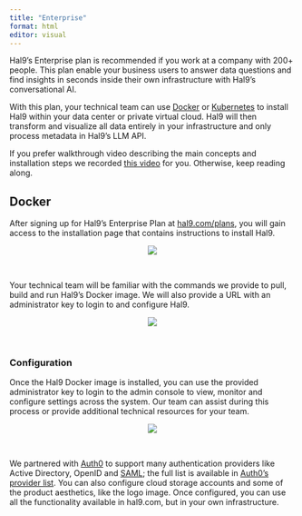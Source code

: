 ```yaml
---
title: "Enterprise"
format: html
editor: visual
---
```


Hal9's Enterprise plan is recommended if you work at a company with 200+ people. This plan enable your business users to answer data questions and find insights in seconds inside their own infrastructure with Hal9's conversational AI.

With this plan, your technical team can use [Docker](https://www.docker.com/) or [Kubernetes](https://kubernetes.io/) to install Hal9 within your data center or private virtual cloud. Hal9 will then transform and visualize all data entirely in your infrastructure and only process metadata in Hal9's LLM API.

If you prefer walkthrough video describing the main concepts and installation steps we recorded [this video](https://www.youtube.com/watch?v=38gh3ubUOrI) for you. Otherwise, keep reading along.

## Docker

After signing up for Hal9's Enterprise Plan at [hal9.com/plans](https://hal9.com/plans), you will gain access to the installation page that contains instructions to install Hal9.

<center><img src="Images/docker.png" style="max-width: 70%"/></center>
<br>

Your technical team will be familiar with the commands we provide to pull, build and run Hal9's Docker image. We will also provide a URL with an administrator key to login to and configure Hal9.

<center><img src="Images/console.png" style="max-width: 70%"/></center>
<br>

### Configuration

Once the Hal9 Docker image is installed, you can use the provided administrator key to login to the admin console to view, monitor and configure settings across the system. Our team can assist during this process or provide additional technical resources for your team.

<center><img src="Images/install.png" style="max-width: 70%"/></center>
<br>

We partnered with [Auth0](https://auth0.com/) to support many authentication providers like Active Directory, OpenID and [SAML](https://auth0.com/docs/authenticate/identity-providers/enterprise-identity-providers/saml); the full list is available in [Auth0's provider list](https://auth0.com/docs/authenticate/identity-providers). You can also configure cloud storage accounts and some of the product aesthetics, like the logo image. Once configured, you can use all the functionality available in hal9.com, but in your own infrastructure.
